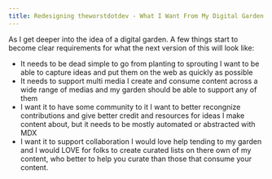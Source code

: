 ```yaml
---
title: Redesigning theworstdotdev - What I Want From My Digital Garden
---
```


As I get deeper into the idea of a digital garden. A few things start to become clear requirements for what the next version of this will look like:

- It needs to be dead simple to go from planting to sprouting
  I want to be able to capture ideas and put them on the web as quickly as possible
- It needs to support multi media
  I create and consume content across a wide range of medias and my garden should be able to support any of them
- I want it to have some community to it
  I want to better recongnize contributions and give better credit and resources for ideas I make content about, but it needs to be mostly automated or abstracted with MDX
- I want it to support collaboration
  I would love help tending to my garden and I would LOVE for folks to create curated lists on there own of my content, who better to help you curate than those that consume your content.
